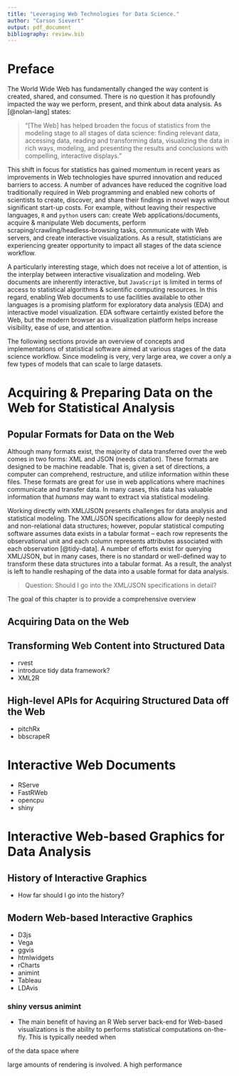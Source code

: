 ```yaml
---
title: "Leveraging Web Technologies for Data Science."
author: "Carson Sievert"
output: pdf_document
bibliography: review.bib
---
```


# Preface

The World Wide Web has fundamentally changed the way content is created, shared, and consumed. There is no question it has profoundly impacted the way we perform, present, and think about data analysis. As [@nolan-lang] states:

> "[The Web] has helped broaden the focus of statistics from the modeling stage to all stages of data science: finding relevant data, accessing data, reading and transforming data, visualizing the data in rich ways, modeling, and presenting the results and conclusions with compelling, interactive displays."

This shift in focus for statistics has gained momentum in recent years as improvements in Web technologies have spurred innovation and reduced barriers to access. A number of advances have reduced the cognitive load traditionally required in Web programming and enabled new cohorts of scientists to create, discover, and share their findings in novel ways without significant start-up costs. For example, without leaving their respective languages, `R` and `python` users can: create Web applications/documents, acquire & manipulate Web documents, perform scraping/crawling/headless-browsing tasks, communicate with Web servers, and create interactive visualizations. As a result, statisticians are experiencing greater opportunity to impact all stages of the data science workflow.

A particularly interesting stage, which does not receive a lot of attention, is the interplay between interactive visualization and modeling. Web documents are inherently interactive, but `JavaScript` is limited in terms of access to statistical algorithms & scientific computing resources. In this regard, enabling Web documents to use facilities available to other languages is a promising platform for exploratory data analysis (EDA) and interactive model visualization. EDA software certaintly existed before the Web, but the modern browser as a visualization platform helps increase visibility, ease of use, and attention.

The following sections provide an overview of concepts and implementations of statistical software aimed at various stages of the data science workflow. Since modeling is very, very large area, we cover a only a few types of models that can scale to large datasets.  

# Acquiring & Preparing Data on the Web for Statistical Analysis

## Popular Formats for Data on the Web

Although many formats exist, the majority of data transferred over the web comes in two forms: XML and JSON (needs citation). These formats are designed to be machine readable. That is, given a set of directions, a computer can comprehend, restructure, and utilize information within these files. These formats are great for use in web applications where machines communicate and transfer data. In many cases, this data has valuable information that *humans* may want to extract via statistical modeling.

Working directly with XML/JSON presents challenges for data analysis and statistical modeling. The XML/JSON specifications allow for deeply nested and non-relational data structures; however, popular statistical computing software assumes data exists in a tabular format -- each row represents the observational unit and each column represents attributes associated with each observation [@tidy-data]. A number of efforts exist for querying XML/JSON, but in many cases, there is no standard or well-defined way to transform these data structures into a tabular format. As a result, the analyst is left to handle reshaping of the data into a usable format for data analysis. 

> Question: Should I go into the XML/JSON specifications in detail?

The goal of this chapter is to provide a comprehensive overview 

## Acquiring Data on the Web


## Transforming Web Content into Structured Data

* rvest
* introduce tidy data framework?
* XML2R

## High-level APIs for Acquiring Structured Data off the Web

* pitchRx
* bbscrapeR

# Interactive Web Documents

* RServe
* FastRWeb
* opencpu
* shiny

# Interactive Web-based Graphics for Data Analysis

## History of Interactive Graphics

* How far should I go into the history? 

## Modern Web-based Interactive Graphics

* D3js
* Vega
* ggvis
* htmlwidgets
* rCharts
* animint
* Tableau
* LDAvis


### shiny versus animint

* The main benefit of having an R Web server back-end for Web-based visualizations is the ability to performs statistical computations on-the-fly. This is typically needed when 

of the data space where 

large amounts of rendering is involved. A high performance 